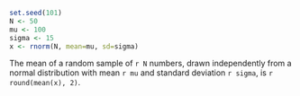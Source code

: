 ```r
set.seed(101)
N <- 50
mu <- 100
sigma <- 15
x <- rnorm(N, mean=mu, sd=sigma)
```

The mean of a random sample of `r N` numbers,
drawn independently from a normal distribution 
with mean `r mu` and standard deviation `r sigma`, 
is `r round(mean(x), 2)`.
